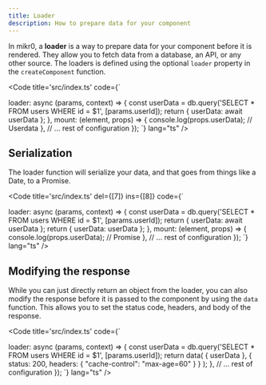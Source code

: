 ```yaml
---
title: Loader
description: How to prepare data for your component
---
```



In mikr0, a **loader** is a way to prepare data for your component before it is rendered. They allow you to fetch data from a database, an API, or any other source. The loaders is defined using the optional `loader` property in the `createComponent` function.

<Code title='src/index.ts' code={`

  loader: async (params, context) => {
    const userData = db.query('SELECT * FROM users WHERE id = $1', [params.userId]);
    return { userData: await userData };
  },
  mount: (element, props) => {
    console.log(props.userData); // Userdata
  },
  // ... rest of configuration
});
`} lang="ts" />

## Serialization

The loader function will serialize your data, and that goes from things like a Date, to a Promise.

<Code title='src/index.ts' del={[7]} ins={[8]} code={`

  loader: async (params, context) => {
    const userData = db.query('SELECT * FROM users WHERE id = $1', [params.userId]);
    return { userData: await userData };
    return { userData: userData };
  },
  mount: (element, props) => {
    console.log(props.userData); // Promise<Userdata>
  },
  // ... rest of configuration
});
`} lang="ts" />

## Modifying the response

While you can just directly return an object from the loader, you can also modify the response before it is passed to the component by using the `data` function.
This allows you to set the status code, headers, and body of the response.

<Code title='src/index.ts' code={`

  loader: async (params, context) => {
    const userData = db.query('SELECT * FROM users WHERE id = $1', [params.userId]);
    return data(
      { userData },
      { status: 200, headers: { "cache-control": "max-age=60" } }
    );
  },
  // ... rest of configuration
});
`} lang="ts" />